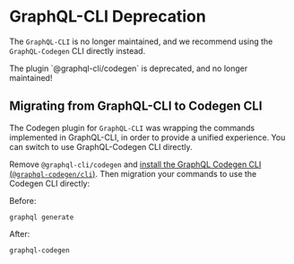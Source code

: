 
# GraphQL-CLI Deprecation

The `GraphQL-CLI` is no longer maintained, and we recommend using the `GraphQL-Codegen` CLI directly
instead.

<Callout type="warning">
  The plugin `@graphql-cli/codegen` is deprecated, and no longer maintained!
</Callout>

## Migrating from GraphQL-CLI to Codegen CLI

The Codegen plugin for `GraphQL-CLI` was wrapping the commands implemented in GraphQL-CLI, in order
to provide a unified experience. You can switch to use GraphQL-Codegen CLI directly.

Remove `@graphql-cli/codegen` and
[install the GraphQL Codegen CLI (`@graphql-codegen/cli`)](/docs/getting-started/installation). Then
migration your commands to use the Codegen CLI directly:

Before:

```
graphql generate
```

After:

```
graphql-codegen
```
